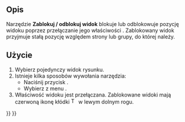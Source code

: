 <languages/>

{{Docnav/pl
|[[TechDraw_ExtensionShortenLine/pl|Skróć linię]]
|[[TechDraw_ExtensionPositionSectionView/pl|Pozycja widoku przekroju]]
|[[TechDraw_Workbench/pl|środowisko pracy Rysunek Techniczny]]
|IconL=TechDraw_ExtensionShortenLine.svg
|IconR=TechDraw_ExtensionPositionSectionView.svg
|IconC=Workbench_TechDraw.svg
}}

{{GuiCommand/pl
|Name=TechDraw ExtensionLockUnlockView
|Name/pl=Rysunek Techniczny: Rozszerzenie Zablokuj / odblokuj widok
|MenuLocation=Rysunek Techniczny → Rozszerzenie: Atrybuty / Modyfikatory → Zablokuj / odblokuj widok
|Workbenches=[[TechDraw_Workbench/pl|Rysunek Techniczny]]
|Shortcut=
|Version=0.20
|SeeAlso=
}}

<span id="Description"></span>
==Opis==

Narzędzie '''Zablokuj / odblokuj widok''' blokuje lub odblokowuje pozycję widoku poprzez przełączanie jego właściwości {{PropertyData|Zablokuj widok}}. Zablokowany widok przyjmuje stałą pozycję względem strony lub grupy, do której należy.

<span id="Usage"></span>
==Użycie==

# Wybierz pojedynczy widok rysunku.
# Istnieje kilka sposobów wywołania narzędzia:
#* Naciśnij przycisk {{Button|[[Image:TechDraw_ExtensionLockUnlockView.svg|16px]] '''Zablokuj / odblokuj widok'''}}.
#* Wybierz z menu {{MenuCommand|Rysunek Techniczny → Rozszerzenia: Atrybuty / Modyfikatory → [[Image:TechDraw_ExtensionLockUnlockView.svg|16px]] Zablokuj / Odblokuj widok}}.
# Właściwość {{PropertyData|Zablokuj pozycję}} widoku jest przełączana. Zablokowane widoki mają czerwoną ikonę kłódki [[Image:TechDraw_Lock.svg|16px]] w lewym dolnym rogu.


{{Docnav/pl
|[[TechDraw_ExtensionShortenLine/pl|Skróć linię]]
|[[TechDraw_ExtensionPositionSectionView/pl|Pozycja widoku przekroju]]
|[[TechDraw_Workbench/pl|środowisko pracy Rysunek Techniczny]]
|IconL=TechDraw_ExtensionShortenLine.svg
|IconR=TechDraw_ExtensionPositionSectionView.svg
|IconC=Workbench_TechDraw.svg
}}

{{TechDraw_Tools_navi{{#translation:}}}}
{{Userdocnavi{{#translation:}}}}